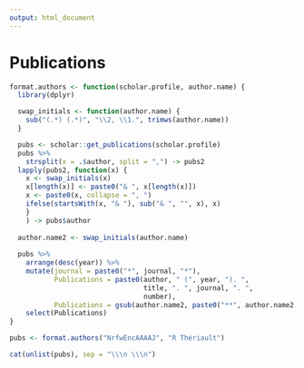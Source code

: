 ```yaml
---
output: html_document
---
```


# Publications

```r
format.authors <- function(scholar.profile, author.name) {
  library(dplyr)

  swap_initials <- function(author.name) {
    sub("(.*) (.*)", "\\2, \\1.", trimws(author.name))
  }

  pubs <- scholar::get_publications(scholar.profile)
  pubs %>% 
    strsplit(x = .$author, split = ",") -> pubs2
  lapply(pubs2, function(x) {
    x <- swap_initials(x)
    x[length(x)] <- paste0("& ", x[length(x)])
    x <- paste0(x, collapse = ", ")
    ifelse(startsWith(x, "& "), sub("& ", "", x), x)
    }
    ) -> pubs$author
  
  author.name2 <- swap_initials(author.name)
  
  pubs %>% 
    arrange(desc(year)) %>%
    mutate(journal = paste0("*", journal, "*"),
           Publications = paste0(author, " (", year, "). ", 
                                 title, ". ", journal, ". ", 
                                 number),
           Publications = gsub(author.name2, paste0("**", author.name2, "**"), Publications)) %>% 
    select(Publications)
}

pubs <- format.authors("NrfwEncAAAAJ", "R Thériault")

cat(unlist(pubs), sep = "\\\n \\\n")

```



